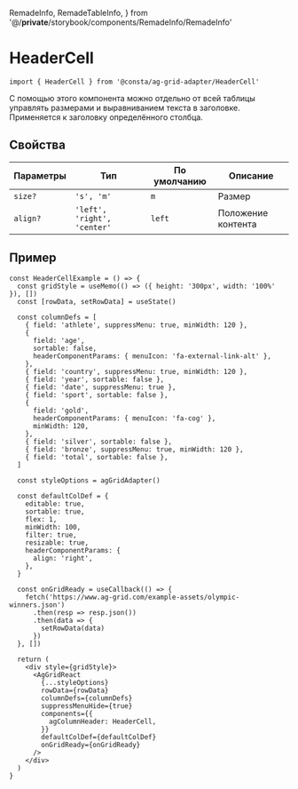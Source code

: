   RemadeInfo,
  RemadeTableInfo,
} from '@/__private__/storybook/components/RemadeInfo/RemadeInfo'

<Meta title="Компоненты/HeaderCell" id="HeaderCell" />

# HeaderCell

<RemadeInfo
  commponentName="HeaderCell"
  apiUrl="https://www.ag-grid.com/react-data-grid/component-header/"
/>

```tsx
import { HeaderCell } from '@consta/ag-grid-adapter/HeaderCell'
```

С помощью этого компонента можно отдельно от всей таблицы управлять размерами и выравниванием текста в заголовке. Применяется к заголовку определённого столбца.

## Свойства

<RemadeInfoTable apiUrl="https://www.ag-grid.com/react-data-grid/component-header/" />

| Параметры | Тип                         | По умолчанию | Описание           |
| --------- | --------------------------- | ------------ | ------------------ |
| `size?`   | `'s', 'm'`                  | `m`          | Размер             |
| `align?`  | `'left', 'right', 'center'` | `left`       | Положение контента |

## Пример

```tsx
const HeaderCellExample = () => {
  const gridStyle = useMemo(() => ({ height: '300px', width: '100%' }), [])
  const [rowData, setRowData] = useState()

  const columnDefs = [
    { field: 'athlete', suppressMenu: true, minWidth: 120 },
    {
      field: 'age',
      sortable: false,
      headerComponentParams: { menuIcon: 'fa-external-link-alt' },
    },
    { field: 'country', suppressMenu: true, minWidth: 120 },
    { field: 'year', sortable: false },
    { field: 'date', suppressMenu: true },
    { field: 'sport', sortable: false },
    {
      field: 'gold',
      headerComponentParams: { menuIcon: 'fa-cog' },
      minWidth: 120,
    },
    { field: 'silver', sortable: false },
    { field: 'bronze', suppressMenu: true, minWidth: 120 },
    { field: 'total', sortable: false },
  ]

  const styleOptions = agGridAdapter()

  const defaultColDef = {
    editable: true,
    sortable: true,
    flex: 1,
    minWidth: 100,
    filter: true,
    resizable: true,
    headerComponentParams: {
      align: 'right',
    },
  }

  const onGridReady = useCallback(() => {
    fetch('https://www.ag-grid.com/example-assets/olympic-winners.json')
      .then(resp => resp.json())
      .then(data => {
        setRowData(data)
      })
  }, [])

  return (
    <div style={gridStyle}>
      <AgGridReact
        {...styleOptions}
        rowData={rowData}
        columnDefs={columnDefs}
        suppressMenuHide={true}
        components={{
          agColumnHeader: HeaderCell,
        }}
        defaultColDef={defaultColDef}
        onGridReady={onGridReady}
      />
    </div>
  )
}
```

<HeaderCellExample />
